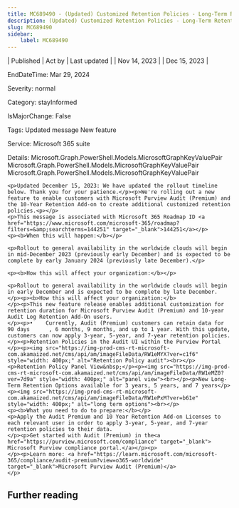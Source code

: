 ```yaml
---
title: MC689490 - (Updated) Customized Retention Policies - Long-Term Retention
description: (Updated) Customized Retention Policies - Long-Term Retention
slug: MC689490
sidebar:
    label: MC689490
---
```



| Published | Act by | Last updated |
| Nov 14, 2023 |  | Dec 15, 2023 |

EndDateTime: Mar 29, 2024

Severity: normal

Category: stayInformed

IsMajorChange: False

Tags: Updated message New feature

Service: Microsoft 365 suite

Details: Microsoft.Graph.PowerShell.Models.MicrosoftGraphKeyValuePair Microsoft.Graph.PowerShell.Models.MicrosoftGraphKeyValuePair Microsoft.Graph.PowerShell.Models.MicrosoftGraphKeyValuePair

```
<p>Updated December 15, 2023: We have updated the rollout timeline below. Thank you for your patience.</p><p>We're rolling out a new feature to enable customers with Microsoft Purview Audit (Premium) and the 10-Year Retention Add-on to create additional customized retention policies.<p></p>
<p>This message is associated with Microsoft 365 Roadmap ID <a href="https://www.microsoft.com/microsoft-365/roadmap?filters=&amp;searchterms=144251" target="_blank">144251</a></p>
<p><b>When this will happen:</b></p>

<p>Rollout to general availability in the worldwide clouds will begin in mid-December 2023 (previously early December) and is expected to be complete by early January 2024 (previously late December).</p>

<p><b>How this will affect your organization:</b></p>

<p>Rollout to general availability in the worldwide clouds will begin in early December and is expected to be complete by late December.
</p><p><b>How this will affect your organization:</b> 
</p><p>This new feature release enables additional customization for retention duration for Microsoft Purview Audit (Premium) and 10-year Audit Log Retention Add-On users. 
</p><p>•	Currently, Audit (Premium) customers can retain data for 90 days      , 6 months, 9 months, and up to 1 year. With this update, customers can now apply 3-year, 5-year, and 7-year retention policies.</p><p>Retention Policies in the Audit UI within the Purview Portal
</p><p><img src="https://img-prod-cms-rt-microsoft-com.akamaized.net/cms/api/am/imageFileData/RW1eMYX?ver=c1f6" style="width: 400px;" alt="Retention Policy audit"><br></p><p>Retention Policy Panel View&nbsp;</p><p><img src="https://img-prod-cms-rt-microsoft-com.akamaized.net/cms/api/am/imageFileData/RW1eMZ0?ver=7d9a" style="width: 400px;" alt="panel view"><br></p><p>New Long-Term Retention Options available for 3 years, 5 years, and 7 years</p><p><img src="https://img-prod-cms-rt-microsoft-com.akamaized.net/cms/api/am/imageFileData/RW1ePxM?ver=b61e" style="width: 400px;" alt="long term options"><br></p>
<p><b>What you need to do to prepare:</b></p>
<p>Apply the Audit Premium and 10 Year Retention Add-on Licenses to each relevant user in order to apply 3-year, 5-year, and 7-year retention policies to their data. 
</p><p>Get started with Audit (Premium) in the<a href="https://purview.microsoft.com/compliance" target="_blank"> Microsoft Purview compliance portal.</a></p><p>
</p><p>Learn more: <a href="https://learn.microsoft.com/microsoft-365/compliance/audit-premium?view=o365-worldwide" target="_blank">Microsoft Purview Audit (Premium)</a>
</p>
```

## Further reading
